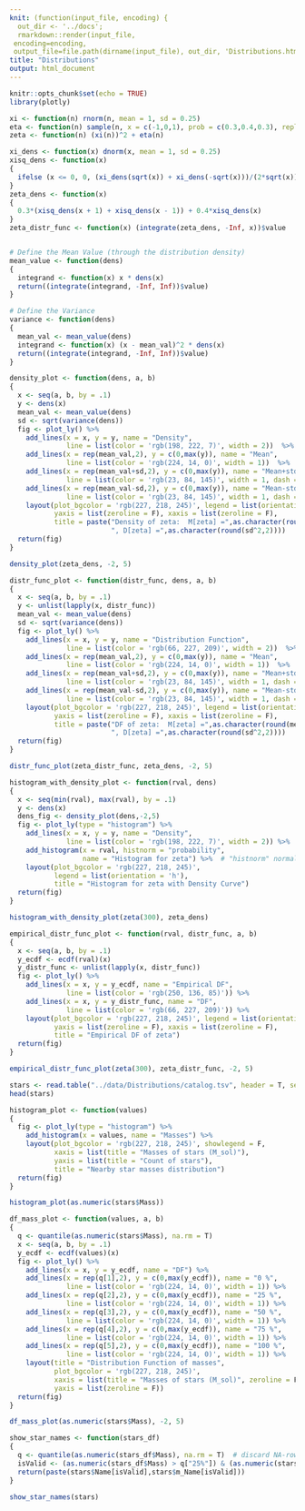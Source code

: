 ```yaml
---
knit: (function(input_file, encoding) {
  out_dir <- '../docs';
  rmarkdown::render(input_file,
 encoding=encoding,
 output_file=file.path(dirname(input_file), out_dir, 'Distributions.html'))})
title: "Distributions"
output: html_document
---
```


```r
knitr::opts_chunk$set(echo = TRUE)
library(plotly)
```

```r
xi <- function(n) rnorm(n, mean = 1, sd = 0.25)
eta <- function(n) sample(n, x = c(-1,0,1), prob = c(0.3,0.4,0.3), replace = T)
zeta <- function(n) (xi(n))^2 + eta(n)
```

```r
xi_dens <- function(x) dnorm(x, mean = 1, sd = 0.25)
xisq_dens <- function(x) 
{
  ifelse (x <= 0, 0, (xi_dens(sqrt(x)) + xi_dens(-sqrt(x)))/(2*sqrt(x))) 
}
zeta_dens <- function(x) 
{
  0.3*(xisq_dens(x + 1) + xisq_dens(x - 1)) + 0.4*xisq_dens(x)
}
zeta_distr_func <- function(x) (integrate(zeta_dens, -Inf, x))$value


# Define the Mean Value (through the distribution density)
mean_value <- function(dens) 
{
  integrand <- function(x) x * dens(x)
  return((integrate(integrand, -Inf, Inf))$value)
}

# Define the Variance
variance <- function(dens) 
{
  mean_val <- mean_value(dens)
  integrand <- function(x) (x - mean_val)^2 * dens(x)
  return((integrate(integrand, -Inf, Inf))$value)
}
```

```r
density_plot <- function(dens, a, b) 
{
  x <- seq(a, b, by = .1)
  y <- dens(x) 
  mean_val <- mean_value(dens)
  sd <- sqrt(variance(dens))
  fig <- plot_ly() %>%
    add_lines(x = x, y = y, name = "Density", 
              line = list(color = 'rgb(198, 222, 7)', width = 2))  %>% 
    add_lines(x = rep(mean_val,2), y = c(0,max(y)), name = "Mean",
              line = list(color = 'rgb(224, 14, 0)', width = 1))  %>% 
    add_lines(x = rep(mean_val+sd,2), y = c(0,max(y)), name = "Mean+std", 
              line = list(color = 'rgb(23, 84, 145)', width = 1, dash = 'dot')) %>% 
    add_lines(x = rep(mean_val-sd,2), y = c(0,max(y)), name = "Mean-std",
              line = list(color = 'rgb(23, 84, 145)', width = 1, dash = 'dot')) %>% 
    layout(plot_bgcolor = 'rgb(227, 218, 245)', legend = list(orientation = 'h'),
           yaxis = list(zeroline = F), xaxis = list(zeroline = F),
           title = paste("Density of zeta:  M[zeta] =",as.character(round(mean_val,2)),
                         ", D[zeta] =",as.character(round(sd^2,2))))
  return(fig)
}

density_plot(zeta_dens, -2, 5)
```

```r
distr_func_plot <- function(distr_func, dens, a, b) 
{
  x <- seq(a, b, by = .1)
  y <- unlist(lapply(x, distr_func))
  mean_val <- mean_value(dens)
  sd <- sqrt(variance(dens))
  fig <- plot_ly() %>% 
    add_lines(x = x, y = y, name = "Distribution Function", 
              line = list(color = 'rgb(66, 227, 209)', width = 2))  %>% 
    add_lines(x = rep(mean_val,2), y = c(0,max(y)), name = "Mean",
              line = list(color = 'rgb(224, 14, 0)', width = 1))  %>% 
    add_lines(x = rep(mean_val+sd,2), y = c(0,max(y)), name = "Mean+std", 
              line = list(color = 'rgb(23, 84, 145)', width = 1, dash = 'dot')) %>% 
    add_lines(x = rep(mean_val-sd,2), y = c(0,max(y)), name = "Mean-std", 
              line = list(color = 'rgb(23, 84, 145)', width = 1, dash = 'dot')) %>% 
    layout(plot_bgcolor = 'rgb(227, 218, 245)', legend = list(orientation = 'h'),
           yaxis = list(zeroline = F), xaxis = list(zeroline = F),
           title = paste("DF of zeta:  M[zeta] =",as.character(round(mean_val,2)),
                         ", D[zeta] =",as.character(round(sd^2,2))))
  return(fig)
}

distr_func_plot(zeta_distr_func, zeta_dens, -2, 5)
```


```r
histogram_with_density_plot <- function(rval, dens) 
{
  x <- seq(min(rval), max(rval), by = .1)
  y <- dens(x) 
  dens_fig <- density_plot(dens,-2,5) 
  fig <- plot_ly(type = "histogram") %>%       
    add_lines(x = x, y = y, name = "Density", 
              line = list(color = 'rgb(198, 222, 7)', width = 2)) %>%
    add_histogram(x = rval, histnorm = "probability",
                  name = "Histogram for zeta") %>%  # "histnorm" normalizes the histogram
    layout(plot_bgcolor = 'rgb(227, 218, 245)', 
           legend = list(orientation = 'h'),
           title = "Histogram for zeta with Density Curve")
  return(fig)
}

histogram_with_density_plot(zeta(300), zeta_dens)
```

```r
empirical_distr_func_plot <- function(rval, distr_func, a, b) 
{
  x <- seq(a, b, by = .1)
  y_ecdf <- ecdf(rval)(x)
  y_distr_func <- unlist(lapply(x, distr_func))
  fig <- plot_ly() %>% 
    add_lines(x = x, y = y_ecdf, name = "Empirical DF",
              line = list(color = 'rgb(250, 136, 85)')) %>%
    add_lines(x = x, y = y_distr_func, name = "DF",
              line = list(color = 'rgb(66, 227, 209)')) %>%
    layout(plot_bgcolor = 'rgb(227, 218, 245)', legend = list(orientation = 'h'),
           yaxis = list(zeroline = F), xaxis = list(zeroline = F),
           title = "Empirical DF of zeta")
  return(fig)
}

empirical_distr_func_plot(zeta(300), zeta_distr_func, -2, 5)
```

```r
stars <- read.table("../data/Distributions/catalog.tsv", header = T, sep = "|") 
head(stars)
```

```r
histogram_plot <- function(values) 
{
  fig <- plot_ly(type = "histogram") %>%       
    add_histogram(x = values, name = "Masses") %>%
    layout(plot_bgcolor = 'rgb(227, 218, 245)', showlegend = F,
           xaxis = list(title = "Masses of stars (M_sol)"),
           yaxis = list(title = "Count of stars"),
           title = "Nearby star masses distribution")
  return(fig)
}

histogram_plot(as.numeric(stars$Mass))
```

```r
df_mass_plot <- function(values, a, b) 
{
  q <- quantile(as.numeric(stars$Mass), na.rm = T)
  x <- seq(a, b, by = .1)
  y_ecdf <- ecdf(values)(x)
  fig <- plot_ly() %>% 
    add_lines(x = x, y = y_ecdf, name = "DF") %>%
    add_lines(x = rep(q[1],2), y = c(0,max(y_ecdf)), name = "0 %",
              line = list(color = 'rgb(224, 14, 0)', width = 1)) %>% 
    add_lines(x = rep(q[2],2), y = c(0,max(y_ecdf)), name = "25 %",
              line = list(color = 'rgb(224, 14, 0)', width = 1)) %>% 
    add_lines(x = rep(q[3],2), y = c(0,max(y_ecdf)), name = "50 %",
              line = list(color = 'rgb(224, 14, 0)', width = 1)) %>% 
    add_lines(x = rep(q[4],2), y = c(0,max(y_ecdf)), name = "75 %",
              line = list(color = 'rgb(224, 14, 0)', width = 1)) %>% 
    add_lines(x = rep(q[5],2), y = c(0,max(y_ecdf)), name = "100 %",
              line = list(color = 'rgb(224, 14, 0)', width = 1)) %>% 
    layout(title = "Distribution Function of masses",
           plot_bgcolor = 'rgb(227, 218, 245)',
           xaxis = list(title = "Masses of stars (M_sol)", zeroline = F), 
           yaxis = list(zeroline = F))
  return(fig)
}

df_mass_plot(as.numeric(stars$Mass), -2, 5)
```

```r
show_star_names <- function(stars_df)
{
  q <- quantile(as.numeric(stars_df$Mass), na.rm = T)  # discard NA-rows
  isValid <- (as.numeric(stars_df$Mass) > q["25%"]) & (as.numeric(stars_df$Mass) < q["50%"]) & (!is.na(as.numeric(stars_df$Mass)))
  return(paste(stars$Name[isValid],stars$m_Name[isValid]))
}

show_star_names(stars)
```